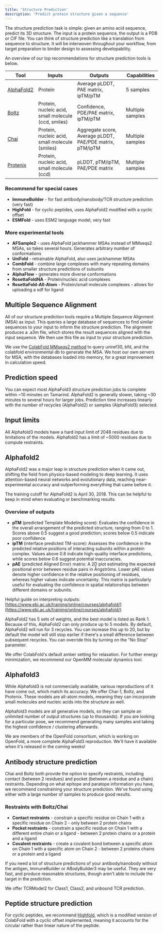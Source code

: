 ```yaml
---
title: 'Structure Prediction'
description: 'Predict protein structure given a sequence'
---
```

The structure prediction task is simple: given an amino acid sequence, predict its 3D structure. The input is a protein sequence, the output is a PDB or CIF file. You can think of structure prediction like a translation from sequence to structure. It will be interwoven throughout your workflow, from target preparation to binder design to assessing developability. 
  
An overview of our top recommendations for structure prediction tools is below. 

| Tool | Inputs | Outputs | Capabilities |
|------|---------|----------|--------------|
| [AlphaFold2](https://app.tamarind.bio/tools/alphafold) | Protein | Average pLDDT, PAE matrix, ipTM/pTM | 5 samples |
| [Boltz](https://app.tamarind.bio/boltz) | Protein, nucleic acid, small molecule (ccd, smiles) | Confidence, PDE/PAE matrix, ipTM/pTM | Multiple samples |
| [Chai](https://app.tamarind.bio/chai) | Protein, nucleic acid, small molecule (smiles) | Aggregate score, Average pLDDT, PAE/PDE matrix, pTM/ipTM | Multiple samples |
| [Protenix](https://app.tamarind.bio/protenix) | Protein, nucleic acid, small molecule (ccd) | pLDDT, pTM/ipTM, PAE/PDE matrix | Multiple samples |

### Recommend for special cases
- **ImmuneBuilder** - for fast antibody/nanobody/TCR structure prediction (very fast)
- **HighFold** - for cyclic peptides, uses AlphaFold2 modified with a cyclic offset
- **ESMFold** - uses ESM2 language model, very fast

### More experimental tools
- **AFSample2** - uses AlphaFold jackhammer MSAs instead of MMseqs2 MSAs, so takes several hours. Generates arbitrary number of conformations
- **UniFold** - retrainable AlphaFold, also uses jackhammer MSAs
- **CombFold** - combine large complexes with many repeating domains from smaller structure predictions of subunits
- **AlphaFlow** - generates more diverse conformations
- **RosettaFoldNA** - Protein/nucleic acid complexes
- **RosettaFold-All-Atom** - Protein/small molecule complexes - allows for uploading a sdf for ligand

## Multiple Sequence Alignment

All of our structure prediction tools require a Multiple Sequence Alignment (MSA) as input. This queries a large database of sequences to find similar sequences to your input to inform the structure prediction. The alignment produces a .a3m file, which stores the result sequences aligned with the input sequence. We then use this file as input to your structure prediction. 

We use the [ColabFold MMseqs2 method](https://www.biorxiv.org/content/biorxiv/suppl/2017/06/07/079681.DC5/079681-1.pdf) to query uniref30, bfd, and the colabfold environmental db to generate the MSA. We host our own servers for MSA, with the databases loaded into memory, for a great improvement in calculation speed.

## Prediction speed
You can expect most AlphaFold3 structure prediction jobs to complete within ~10 minutes on Tamarind. AlphaFold2 is generally slower, taking ~30 minutes to several hours for larger jobs. Prediction time increases linearly with the number of recycles (AlphaFold2) or samples (AlphaFold3) selected. 

## Input limits
All Alphafold3 models have a hard input limit of 2048 residues due to limitations of the models. Alphafold2 has a limit of ~5000 residues due to compute restraints. 

## Alphafold2
AlphaFold2 was a major leap in structure prediction when it came out, shifting the field from physics-based modeling to deep learning. It uses attention-based neural networks and evolutionary data, reaching near-experimental accuracy and outperforming everything that came before it.

The training cutoff for AlphaFold2 is April 30, 2018. This can be helpful to keep in mind when evaluating or benchmarking results. 

### Overview of outputs
- **pTM** (predicted Template Modeling score): Evaluates the confidence in the overall arrangement of the predicted structure, ranging from 0 to 1. Scores above 0.5 suggest a good prediction; scores below 0.5 indicate poor confidence
- **ipTM** (interface predicted TM-score): Assesses the confidence in the predicted relative positions of interacting subunits within a protein complex. Values above 0.8 indicate high-quality interface predictions, while scores below 0.6 suggest potential inaccuracies. ​
- **pAE** (predicted Aligned Error) matrix: A 2D plot estimating the expected positional error between residue pairs in Ångströms. Lower pAE values denote higher confidence in the relative positioning of residues, whereas higher values indicate uncertainty. This matrix is particularly useful for evaluating the confidence in spatial relationships between different domains or subunits. 

Helpful guide on interpreting outputs: [https://www.ebi.ac.uk/training/online/courses/alphafold/](https://www.ebi.ac.uk/training/online/courses/alphafold/)

AlphaFold2 has 5 sets of weights, and the best model is listed as Rank 1. Because of this, AlphaFold2 can only produce up to 5 models. By default, AlphaFold2 will run for 3 recycles. You can increase this up to 20, but by default the model will still stop earlier if there's a small difference between subsequent recycles. You can override this by turning on the "No Stop" parameter. 

We offer ColabFold's default amber setting for relaxation. For further energy minimization, we recommend our OpenMM molecular dynamics tool. 

## Alphafold3
While Alphafold3 is not commercially available, various reproductions of it have come out, which match its accuracy. We offer Chai-1, Boltz, and Protenix. These models are all-atom models, meaning they can incorporate small molecules and nucleic acids into the structure as well. 

Alphafold3 models are all generative models, so they can sample an unlimited number of output structures (up to thousands). If you are looking for a particular pose, we recommend generating many samples and taking the highest confidence / clustering afterwards. 

We are members of the OpenFold consortium, which is working on OpenFold, a more complete AlphaFold3 reproduction. We'll have it available when it's released in the coming weeks!

## Antibody structure prediction
Chai and Boltz both provide the option to specify restraints, including contact (between 2 residues) and pocket (between a residue and a chain) restraints. Depending on what epitope and paratope information you have, we recommend constraining your structure prediction. We've found using either with a large number of samples to produce good results.  

### Restraints with Boltz/Chai
- **Contact restraints** - constrain a specific residue on Chain 1 with a specific residue on Chain 2 - only between 2 protein chains
- **Pocket restraints** - constrain a specific residue on Chain 1 with a different entire chain or a ligand - between 2 protein chains or a protein and a ligand
- **Covalent restraints** - create a covalent bond between a specific atom on Chain 1 with a specific atom on Chain 2 - between 2 proteins chains or a protein and a ligand

If you need a lot of structure predictions of your antibody/nanobody without the antigen, ImmuneBuilder or ABodyBuilder3 may be useful. They are very fast, and produce reasonable structures, though aren't able to include the target in the prediction. 

We offer TCRModel2 for Class1, Class2, and unbound TCR prediction. 

## Peptide structure prediction
For cyclic peptides, we recommend [Highfold](https://app.tamarind.bio/tools/highfold), which is a modified version of ColabFold with a cyclic offset implemented, meaning it accounts for the circular rather than linear nature of the peptide.